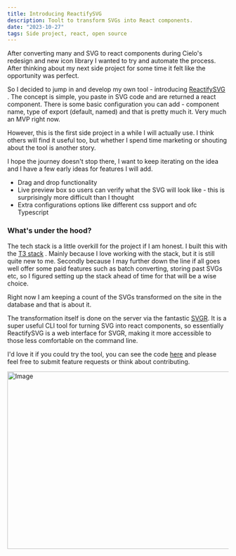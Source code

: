 ```yaml
---
title: Introducing ReactifySVG
description: Toolt to transform SVGs into React components.
date: "2023-10-27"
tags: Side project, react, open source
---
```


After converting many and SVG to react components during Cielo's redesign and new icon library I wanted to try and automate the process. After thinking about my next side project for some time it felt like the opportunity was perfect.

So I decided to jump in and develop my own tool - introducing [ReactifySVG](https://www.reactifysvg.xyz/) . The concept is simple, you paste in SVG code and are returned a react component. There is some basic configuration you can add - component name, type of export (default, named) and that is pretty much it. Very much an MVP right now.

However, this is the first side project in a while I will actually use. I think others will find it useful too, but whether I spend time marketing or shouting about the tool is another story.

I hope the journey doesn't stop there, I want to keep iterating on the idea and I have a few early ideas for features I will add.

- Drag and drop functionality
- Live preview box so users can verify what the SVG will look like - this is surprisingly more difficult than I thought
- Extra configurations options like different css support and ofc Typescript

### What's under the hood?

The tech stack is a little overkill for the project if I am honest. I built this with the [T3 stack](https://t3.gg)
. Mainly because I love working with the stack, but it is still quite new to me. Secondly because I may further down the line if all goes well offer some paid features such as batch converting, storing past SVGs etc, so I figured setting up the stack ahead of time for that will be a wise choice.

Right now I am keeping a count of the SVGs transformed on the site in the database and that is about it.

The transformation itself is done on the server via the fantastic [SVGR](https://react-svgr.com/). It is a super useful CLI tool for turning SVG into react components, so essentially ReactifySVG is a web interface for SVGR, making it more accessible to those less comfortable on the command line.

I'd love it if you could try the tool, you can see the code [here](https://github.com/shan8851/ReactifySVG) and please feel free to submit feature requests or think about contributing.

<img src="/reactify.png" width="718" height="404" alt="Image" />
